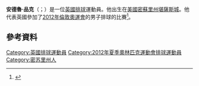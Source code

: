 '''安德魯·品克'''（{{lang-en|Andrew Pink}}；{{bd|1983年|1月25日}}）是一位[[英國|英國]][[排球|排球]]運動員。他出生在[[美國|美國]][[密蘇里州|密蘇里州]][[堪薩斯城_(密蘇里州)|堪薩斯城]]。他代表英國參加了[[2012年倫敦奧運會|2012年倫敦奧運會]]的男子排球的比賽<ref>{{cite web|title=Andrew Pink|url=http://www.london2012.com/athlete/pink-andrew-1079080/|work=London 2012|accessdate=8 September 2012|deadurl=yes|archiveurl=https://web.archive.org/web/20120801013810/http://www.london2012.com/athlete/pink-andrew-1079080/|archivedate=2012年8月1日}}</ref>。

==參考資料==
{{Reflist}}
{{DEFAULTSORT:Pink, Andrew}}
[[Category:英國排球運動員|Category:英國排球運動員]]
[[Category:2012年夏季奧林匹克運動會排球運動員|Category:2012年夏季奧林匹克運動會排球運動員]]
[[Category:密苏里州人|Category:密苏里州人]]